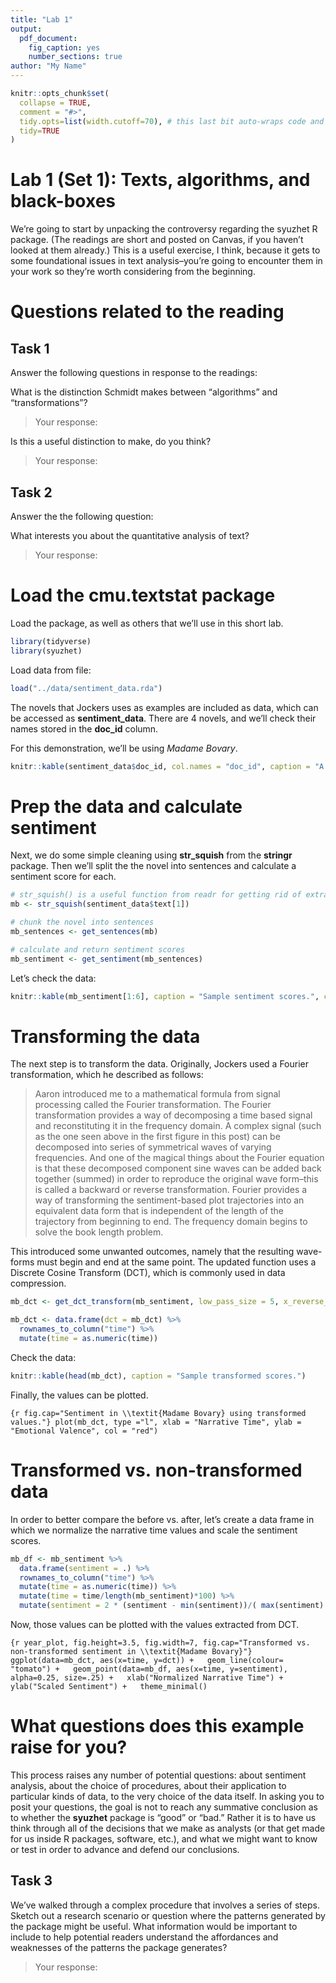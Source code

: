 ```yaml
---
title: "Lab 1"
output:
  pdf_document:
    fig_caption: yes
    number_sections: true
author: "My Name"
---
```


```r
knitr::opts_chunk$set(
  collapse = TRUE,
  comment = "#>",
  tidy.opts=list(width.cutoff=70), # this last bit auto-wraps code and comments so the don't run off the page, but you need to have formatR installed
  tidy=TRUE
)
```

# Lab 1 (Set 1): Texts, algorithms, and black-boxes {-}

We're going to start by unpacking the controversy regarding the syuzhet R package. (The readings are short and posted on Canvas, if you haven't looked at them already.) This is a useful exercise, I think, because it gets to some foundational issues in text analysis--you're going to encounter them in your work so they're worth considering from the beginning.

# Questions related to the reading

## Task 1

Answer the following questions in response to the readings:

What is the distinction Schmidt makes between “algorithms” and “transformations”?

> Your response:

Is this a useful distinction to make, do you think?

> Your response:

## Task 2

Answer the the following question:

What interests you about the quantitative analysis of text?

> Your response:


# Load the cmu.textstat package

Load the package, as well as others that we'll use in this short lab.

```r
library(tidyverse)
library(syuzhet)
```

Load data from file:

```r
load("../data/sentiment_data.rda")
```

The novels that Jockers uses as examples are included as data, which can be accessed as **sentiment_data**. There are 4 novels, and we'll check their names stored in the **doc_id** column.

For this demonstration, we'll be using *Madame Bovary*.

```r
knitr::kable(sentiment_data$doc_id, col.names = "doc_id", caption = "A small corpus included in the cmu.textstat package.")
```

# Prep the data and calculate sentiment

Next, we do some simple cleaning using **str_squish** from the **stringr** package. Then we'll split the the novel into sentences and calculate a sentiment score for each.

```r

# str_squish() is a useful function from readr for getting rid of extra spaces, carriage returns, etc.
mb <- str_squish(sentiment_data$text[1])

# chunk the novel into sentences
mb_sentences <- get_sentences(mb)

# calculate and return sentiment scores
mb_sentiment <- get_sentiment(mb_sentences)
```

Let's check the data:

```r
knitr::kable(mb_sentiment[1:6], caption = "Sample sentiment scores.", col.names = "")
```

# Transforming the data

The next step is to transform the data. Originally, Jockers used a Fourier transformation, which he described as follows:

> Aaron introduced me to a mathematical formula from signal processing called the Fourier transformation. The Fourier transformation provides a way of decomposing a time based signal and reconstituting it in the frequency domain. A complex signal (such as the one seen above in the first figure in this post) can be decomposed into series of symmetrical waves of varying frequencies. And one of the magical things about the Fourier equation is that these decomposed component sine waves can be added back together (summed) in order to reproduce the original wave form–this is called a backward or reverse transformation. Fourier provides a way of transforming the sentiment-based plot trajectories into an equivalent data form that is independent of the length of the trajectory from beginning to end. The frequency domain begins to solve the book length problem.

This introduced some unwanted outcomes, namely that the resulting wave-forms must begin and end at the same point. The updated function uses a Discrete Cosine Transform (DCT), which is commonly used in data compression.

```r
mb_dct <- get_dct_transform(mb_sentiment, low_pass_size = 5, x_reverse_len = 100, scale_vals = FALSE, scale_range = TRUE)

mb_dct <- data.frame(dct = mb_dct) %>%
  rownames_to_column("time") %>%
  mutate(time = as.numeric(time))
```

Check the data:

```r
knitr::kable(head(mb_dct), caption = "Sample transformed scores.")
```

Finally, the values can be plotted.

```{r fig.cap="Sentiment in \\textit{Madame Bovary} using transformed values."}
plot(mb_dct, type ="l", xlab = "Narrative Time", ylab = "Emotional Valence", col = "red")
```

# Transformed vs. non-transformed data

In order to better compare the before vs. after, let's create a data frame in which we normalize the narrative time values and scale the sentiment scores.

```r
mb_df <- mb_sentiment %>% 
  data.frame(sentiment = .) %>%
  rownames_to_column("time") %>%
  mutate(time = as.numeric(time)) %>%
  mutate(time = time/length(mb_sentiment)*100) %>%
  mutate(sentiment = 2 * (sentiment - min(sentiment))/( max(sentiment) - min(sentiment)) -1)

```

Now, those values can be plotted with the values extracted from DCT.

```{r year_plot, fig.height=3.5, fig.width=7, fig.cap="Transformed vs. non-transformed sentiment in \\textit{Madame Bovary}"}
ggplot(data=mb_dct, aes(x=time, y=dct)) +
  geom_line(colour= "tomato") +
  geom_point(data=mb_df, aes(x=time, y=sentiment), alpha=0.25, size=.25) +
  xlab("Normalized Narrative Time") + ylab("Scaled Sentiment") +
  theme_minimal()
```

# What questions does this example raise for you?

This process raises any number of potential questions: about sentiment analysis, about the choice of procedures, about their application to particular kinds of data, to the very choice of the data itself. In asking you to posit your questions, the goal is not to reach any summative conclusion as to whether the **syuzhet** package is "good" or "bad." Rather it is to have us think through all of the decisions that we make as analysts (or that get made for us inside R packages, software, etc.), and what we might want to know or test in order to advance and defend our conclusions.

## Task 3

We've walked through a complex procedure that involves a series of steps. Sketch out a research scenario or question where the patterns generated by the package might be useful. What information would be important to include to help potential readers understand the affordances and weaknesses of the patterns the package generates? 

> Your response:




